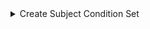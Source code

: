 
<details>
<summary>Create Subject Condition Set</summary>
<Tabs>
<TabItem value="go" label="Go">

```go
package main

import (
	"context"
	"log"

	"github.com/opentdf/platform/protocol/go/policy"
	"github.com/opentdf/platform/protocol/go/policy/subjectmapping"
	"github.com/opentdf/platform/sdk"
)

func main() {

	platformEndpoint := "http://localhost:9002"

	// Create a new client
	client, err := sdk.New(
		platformEndpoint,
		sdk.WithClientCredentials("opentdf", "secret", nil),
	)

	if err != nil {
		log.Fatal(err)
	}

	// Create Subject Condition Set

	coditionset := &subjectmapping.CreateSubjectConditionSetRequest{
		SubjectConditionSet: &subjectmapping.SubjectConditionSetCreate{
			SubjectSets: []*policy.SubjectSet{
				{
					ConditionGroups: []*policy.ConditionGroup{
						{
							BooleanOperator: policy.ConditionBooleanTypeEnum_CONDITION_BOOLEAN_TYPE_ENUM_AND,
							Conditions: []*policy.Condition{
								{
									SubjectExternalSelectorValue: ".clientId",
									Operator:                     policy.SubjectMappingOperatorEnum_SUBJECT_MAPPING_OPERATOR_ENUM_IN,
									SubjectExternalValues:        []string{"opentdf"},
								},
							},
						},
					},
				},
			},
		},
	}

	_, err = client.SubjectMapping.CreateSubjectConditionSet(context.Background(), coditionset)
	if err != nil {
		log.Fatal(err)
	}

}
```

</TabItem>
<TabItem value="java" label="Java">

```java
package io.opentdf.platform;
import io.opentdf.platform.sdk.*;

import java.util.concurrent.ExecutionException;

import io.opentdf.platform.policy.subjectmapping.*;
import io.opentdf.platform.policy.SubjectMapping;
import io.opentdf.platform.policy.SubjectConditionSet;
import io.opentdf.platform.policy.SubjectSet;
import io.opentdf.platform.policy.ConditionGroup;
import io.opentdf.platform.policy.Condition;
import io.opentdf.platform.policy.ConditionBooleanTypeEnum;
import io.opentdf.platform.policy.SubjectMappingOperatorEnum;


public class CreateSubjectConditionSet {
    public static void main(String[] args) throws ExecutionException, InterruptedException{

        String clientId = "opentdf";
        String clientSecret = "secret";
        String platformEndpoint = "localhost:8080";

        SDKBuilder builder = new SDKBuilder();
        SDK sdk = builder.platformEndpoint(platformEndpoint)
                .clientSecret(clientId, clientSecret).useInsecurePlaintextConnection(true)
                .build();

        var subjectset = SubjectSet.newBuilder().addConditionGroups(ConditionGroup.newBuilder()
        .setBooleanOperator(ConditionBooleanTypeEnum.CONDITION_BOOLEAN_TYPE_ENUM_AND)
        .addConditions(Condition.newBuilder()
        .setSubjectExternalSelectorValue(".myfield")
        .setOperator(SubjectMappingOperatorEnum.SUBJECT_MAPPING_OPERATOR_ENUM_IN)
        .addSubjectExternalValues("myvalue")
        ));

        CreateSubjectConditionSetRequest request = CreateSubjectConditionSetRequest.newBuilder()
        .setSubjectConditionSet(
            SubjectConditionSetCreate.newBuilder().addSubjectSets(subjectset))
        .build();

        CreateSubjectConditionSetResponse resp = sdk.getServices().subjectMappings().createSubjectConditionSet(request).get();

        SubjectConditionSet scs = resp.getSubjectConditionSet();

        System.out.println(scs.getId());
    }
}
```

</TabItem>
<TabItem value="js" label="Javascript">

```javascript
```

</TabItem>
</Tabs>
</details>